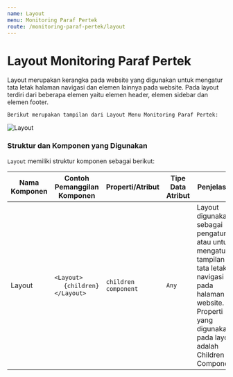 ```yaml
---
name: Layout
menu: Monitoring Paraf Pertek
route: /monitoring-paraf-pertek/layout
---
```


# Layout Monitoring Paraf Pertek

Layout merupakan kerangka pada website yang digunakan untuk mengatur tata letak 
halaman navigasi dan elemen lainnya pada website. Pada layout terdiri dari beberapa elemen yaitu elemen header, 
elemen sidebar dan elemen footer.


```Berikut merupakan tampilan dari Layout Menu Monitoring Paraf Pertek:```

![Layout](../../src/img/monitoring-pp/M_LayoutMPP.png)


### Struktur dan Komponen yang Digunakan

`Layout` memiliki struktur komponen sebagai berikut:

| Nama Komponen | Contoh Pemanggilan <br/> Komponen                                             | Properti/Atribut     | Tipe Data <br/> Atribut | Penjelasan                                                                                                                                                                                          |
| ------------- | ----------------------------------------------------------------------------- | -------------------- | ----------------------- | ------------------------------------------------------------------------------------------------------------------------------------------------------------------------------                      |
| Layout        | `<Layout>` <br/> &nbsp;&nbsp;&nbsp;&nbsp;&nbsp;`{children}` <br/> `</Layout>` | `children component` | `Any`                   |Layout digunakan sebagai <br/> pengatur atau untuk mengatur <br/> tampilan tata letak navigasi <br/> pada halaman website. <br/> Properti yang digunakan pada layout <br/> adalah Children Component |



